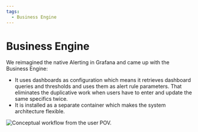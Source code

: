 ```yaml
---
tags:
  - Business Engine
---
```



# Business Engine

We reimagined the native Alerting in Grafana and came up with the Business Engine:

- It uses dashboards as configuration which means it retrieves dashboard queries and thresholds and uses them as alert rule parameters. That eliminates the duplicative work when users have to enter and update the same specifics twice.
- It is installed as a separate container which makes the system architecture flexible.

<Image
  title="Conceptual workflow from the user POV."
  src="/img/big/business-engine/workflow.png"
/>
